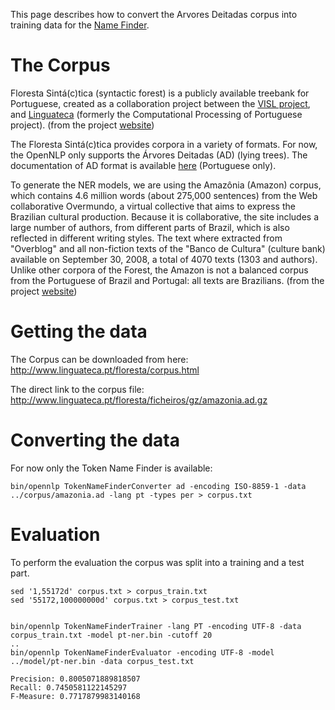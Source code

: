 This page describes how to convert the Arvores Deitadas corpus
into training data for the [[Name Finder]].

= The Corpus =
Floresta Sintá(c)tica (syntactic forest) is a publicly available treebank for Portuguese, created as a collaboration project between the [http://visl.sdu.dk VISL project], and [http://www.linguateca.pt Linguateca] (formerly the Computational Processing of Portuguese project). (from the project [http://www.linguateca.pt/floresta/info_floresta_English.html website])

The Floresta Sintá(c)tica provides corpora in a variety of formats. For now, the OpenNLP only supports the Árvores Deitadas (AD) (lying trees). The documentation of AD format is available [http://www.linguateca.pt/documentos/Afonso2006ArvoresDeitadas.pdf here] (Portuguese only).

To generate the NER models, we are using the Amazônia (Amazon) corpus, which contains 4.6 million words (about 275,000 sentences) from the Web collaborative Overmundo, a virtual collective that aims to express the Brazilian cultural production. Because it is collaborative, the site includes a large number of authors, from different parts of Brazil, which is also reflected in different writing styles. The text where extracted from "Overblog" and all non-fiction texts of the "Banco de Cultura" (culture bank) available on September 30, 2008, a total of 4070 texts (1303 and authors). Unlike other corpora of the Forest, the Amazon is not a balanced corpus from the Portuguese of Brazil and Portugal: all texts are Brazilians. (from the project [http://www.linguateca.pt/floresta/corpus.html website])

= Getting the data =
The Corpus can be downloaded from here:
http://www.linguateca.pt/floresta/corpus.html

The direct link to the corpus file:
http://www.linguateca.pt/floresta/ficheiros/gz/amazonia.ad.gz

= Converting the data =
For now only the Token Name Finder is available:
<pre>
bin/opennlp TokenNameFinderConverter ad -encoding ISO-8859-1 -data ../corpus/amazonia.ad -lang pt -types per > corpus.txt
</pre>

= Evaluation = 

To perform the evaluation the corpus was split into a training and a test part.

<pre>
sed '1,55172d' corpus.txt > corpus_train.txt
sed '55172,100000000d' corpus.txt > corpus_test.txt
</pre>

<pre>

bin/opennlp TokenNameFinderTrainer -lang PT -encoding UTF-8 -data corpus_train.txt -model pt-ner.bin -cutoff 20
..
bin/opennlp TokenNameFinderEvaluator -encoding UTF-8 -model ../model/pt-ner.bin -data corpus_test.txt

Precision: 0.8005071889818507
Recall: 0.7450581122145297
F-Measure: 0.7717879983140168
</pre>
